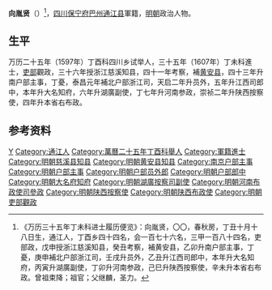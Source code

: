 '''向胤贤'''（{{bd|？||？||}}）<ref>《万历三十五年丁未科进士履历便览》：向胤贤，〇〇，春秋房，丁丑十月十八日生，通江人，丁酉乡四十四名，会一百七十六名，三甲一百八十四名，吏部政，戊申授浙江慈溪知县，癸丑考察，補黄安县，乙卯升南户部主事，丁憂，庚申補北户部浙江司，壬戌升员外，乙丑升江西司郎中，本年升大名知府，丙寅升湖廣副使，丁卯升河南参政，己巳升陕西按察使，辛未升本省右布政。曾祖束降；祖官；父继麟，圣力。</ref>，[[四川|四川]][[保宁府|保宁府]][[巴州|巴州]][[通江县|通江县]]軍籍，[[明朝|明朝]]政治人物。

== 生平 ==
万历二十五年（1597年）丁酉科四川乡试举人，三十五年（1607年）丁未科進士，[[吏部|吏部]]觀政，三十六年授浙江慈溪知县，四十一年考察，補[[黄安县|黄安县]]，四十三年升南户部主事，丁憂，泰昌元年補北户部浙江司，天启二年升员外，五年升江西司郎中，本年升大名知府，六年升湖廣副使，丁七年升河南参政，崇祯二年升陕西按察使，四年升本省右布政。

==参考资料==
{{reflist}}

{{萬曆三十五年丁未科殿試金榜}}

{{Authority control}}

{{DEFAULTSORT:}}
[[Category:向姓|Y]]
[[Category:通江人|Category:通江人]]
[[Category:萬曆二十五年丁酉科舉人|Category:萬曆二十五年丁酉科舉人]]
[[Category:軍籍進士|Category:軍籍進士]]
[[Category:明朝慈溪县知县|Category:明朝慈溪县知县]]
[[Category:明朝黄安县知县|Category:明朝黄安县知县]]
[[Category:南京户部主事|Category:南京户部主事]]
[[Category:明朝户部主事|Category:明朝户部主事]]
[[Category:明朝户部员外郎|Category:明朝户部员外郎]]
[[Category:明朝户部郎中|Category:明朝户部郎中]]
[[Category:明朝大名府知府|Category:明朝大名府知府]]
[[Category:明朝湖廣按察司副使|Category:明朝湖廣按察司副使]]
[[Category:明朝河南布政使司參政|Category:明朝河南布政使司參政]]
[[Category:明朝陕西按察使|Category:明朝陕西按察使]]
[[Category:明朝陕西布政使|Category:明朝陕西布政使]]
[[Category:明朝吏部觀政|Category:明朝吏部觀政]]


{{明朝人物小作品}}